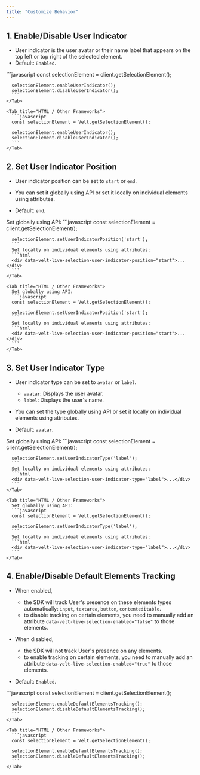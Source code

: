 ```yaml
---
title: "Customize Behavior"
---
```


## 1. Enable/Disable User Indicator
- User indicator is the user avatar or their name label that appears on the top left or top right of the selected element.
- Default: `Enabled`.
<Tabs>
    <Tab title="React / Next.js">
      ```javascript
      const selectionElement = client.getSelectionElement();

      selectionElement.enableUserIndicator();
      selectionElement.disableUserIndicator();
      ```
    </Tab>

    <Tab title="HTML / Other Frameworks">
      ```javascript
      const selectionElement = Velt.getSelectionElement();

      selectionElement.enableUserIndicator();
      selectionElement.disableUserIndicator();
      ```
    </Tab>
</Tabs>

## 2. Set User Indicator Position
- User indicator position can be set to `start` or `end`.
- You can set it globally using API or set it locally on individual elements using attributes.

- Default: `end`.

<Tabs>
    <Tab title="React / Next.js">
      Set globally using API:
      ```javascript
      const selectionElement = client.getSelectionElement();

      selectionElement.setUserIndicatorPosition('start');
      ```
      Set locally on individual elements using attributes:
      ```html
      <div data-velt-live-selection-user-indicator-position="start">...</div>
      ```
    </Tab>

    <Tab title="HTML / Other Frameworks">
      Set globally using API:
      ```javascript
      const selectionElement = Velt.getSelectionElement();

      selectionElement.setUserIndicatorPosition('start');
      ```
      Set locally on individual elements using attributes:
      ```html
      <div data-velt-live-selection-user-indicator-position="start">...</div>
      ```
    </Tab>
</Tabs>

## 3. Set User Indicator Type
- User indicator type can be set to `avatar` or `label`.
  - `avatar`: Displays the user avatar.
  - `label`: Displays the user's name.

- You can set the type globally using API or set it locally on individual elements using attributes.
- Default: `avatar`.

<Tabs>
    <Tab title="React / Next.js">
      Set globally using API:
      ```javascript
      const selectionElement = client.getSelectionElement();

      selectionElement.setUserIndicatorType('label');
      ```
      Set locally on individual elements using attributes:
      ```html
      <div data-velt-live-selection-user-indicator-type="label">...</div>
      ```
    </Tab>

    <Tab title="HTML / Other Frameworks">
      Set globally using API:
      ```javascript
      const selectionElement = Velt.getSelectionElement();

      selectionElement.setUserIndicatorType('label');
      ```
      Set locally on individual elements using attributes:
      ```html
      <div data-velt-live-selection-user-indicator-type="label">...</div>
      ```
    </Tab>
</Tabs>

## 4. Enable/Disable Default Elements Tracking
- When enabled,
  - the SDK will track User's presence on these elements types automatically: `input`, `textarea`, `button`, `contenteditable`.
  - to disable tracking on certain elements, you need to manually add an attribute `data-velt-live-selection-enabled="false"` to those elements.

- When disabled,
  - the SDK will not track User's presence on any elements.
  - to enable tracking on certain elements, you need to manually add an attribute `data-velt-live-selection-enabled="true"` to those elements.

- Default: `Enabled`.

<Tabs>
    <Tab title="React / Next.js">
      ```javascript
      const selectionElement = client.getSelectionElement();

      selectionElement.enableDefaultElementsTracking();
      selectionElement.disableDefaultElementsTracking();
      ```
    </Tab>

    <Tab title="HTML / Other Frameworks">
      ```javascript
      const selectionElement = Velt.getSelectionElement();

      selectionElement.enableDefaultElementsTracking();
      selectionElement.disableDefaultElementsTracking();
      ```
    </Tab>
</Tabs> 